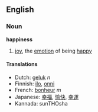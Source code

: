 ==English==

===Noun===
'''happiness'''
#[[joy]], the [[emotion]] of being [[happy]]

====Translations====
*Dutch: [[geluk]] ''n''
*Finnish: [[ilo]], [[onni]]
*French: [[bonheur]] ''m''
*Japanese: [[幸福]], [[愉快]], [[幸運]]
*Kannada: sunTHOsha